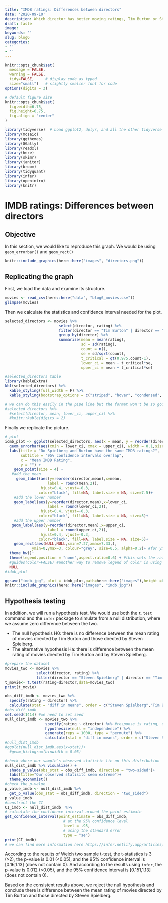 ```yaml
---
title: "IMDB ratings: Differences between directors"
date: '2020-09-10'
description: Which director has better moving ratings, Tim Burton or Steven Spielberg?
draft: fasle
image: 
keywords: ''
slug: blog6
categories:
- ''
- ''
---
```


```r
knitr::opts_chunk$set(
  message = FALSE, 
  warning = FALSE, 
  tidy=FALSE,     # display code as typed
  size="small")   # slightly smaller font for code
options(digits = 3)

# default figure size
knitr::opts_chunk$set(
  fig.width=6.75, 
  fig.height=6.75,
  fig.align = "center"
)
```

```r
library(tidyverse)  # Load ggplot2, dplyr, and all the other tidyverse packages
library(mosaic)
library(ggthemes)
library(GGally)
library(readxl)
library(here)
library(skimr)
library(janitor)
library(broom)
library(tidyquant)
library(infer)
library(openintro)
library(knitr)
```


# IMDB ratings: Differences between directors
## Objective
In this section, we would like to reproduce this graph. We would be using `geom_errorbar()` and `geom_rect()` 

```r
knitr::include_graphics(here::here("images", "directors.png"))
```

## Replicating the graph
First, we load the data and examine its structure.

```r
movies <- read_csv(here::here("data", "blog6_movies.csv"))
glimpse(movies)
```

Then we calculate the statistics and confidence interval needed for the plot.
```r
selected_directors <- movies %>% 
                        select(director, rating) %>% 
                        filter(director == "Tim Burton" | director == "Steven Spielberg") %>% 
                        group_by(director) %>%
                        summarize(mean = mean(rating),
                                  sd = sd(rating), 
                                  count = n(), 
                                  se = sd/sqrt(count),
                                  t_critical = qt(0.975,count-1),
                                  lower_ci = mean - t_critical*se,
                                  upper_ci = mean + t_critical*se)

#selected_directors table
library(kableExtra)
kbl(selected_directors) %>% 
  kable_styling(full_width = F) %>% 
  kable_styling(bootstrap_options = c("striped", "hover", "condensed", "responsive"))

# we can do this easily in the pipe line but the format won't be so good-looking
#selected_directors %>% 
  #select(director, mean, lower_ci, upper_ci) %>% 
  #knitr::kable(digits = 2)
```

Finally we replicate the picture.
```r
# plot
idmb_plot <- ggplot(selected_directors, aes(x = mean, y = reorder(director, mean), color = director)) +
  geom_errorbar(aes(xmin = lower_ci, xmax = upper_ci), width = 0.1,size = 2) +
  labs(title = "Do Spielberg and Burton have the same IMDB ratings?",
       subtitle = "95% confidence intervals overlap",
       x = "Mean IMBD Rating",
       y = "") +
    geom_point(size = 4) +
   #add the mean
     geom_label(aes(y=reorder(director,mean),x=mean,
                   label = round(mean,2)),
                hjust=0.4, vjust=-0.3,
               color="black", fill=NA, label.size = NA, size=7.5)+
    #add the lower number 
    geom_label(aes(y=reorder(director,mean),x=lower_ci,
                   label = round(lower_ci,2)),
                hjust=0.4, vjust=-0.3,
               color="black", fill=NA, label.size = NA, size=5)+
    #add the upper number
   geom_label(aes(y=reorder(director,mean),x=upper_ci,
                   label = round(upper_ci,2)),
                hjust=0.4, vjust=-0.3,
               color="black", fill=NA, label.size = NA, size=5)+
    geom_rect(aes(NULL,NULL,xmin=7.27,xmax=7.33,),
            ymin=0,ymax=3, colour="grey", size=0.5, alpha=0.2)+ #for ymax I just tried 1,2,3 and 3 seems a good fit
  theme_bw()+
  theme(legend.position = "none",aspect.ratio=0.6) + #this sets the ratio of height/width
  #guides(color=FALSE) #another way to remove legend of color is using guides()
  NULL
#idmb_plot

ggsave("imdb.jpg", plot = idmb_plot,path=here::here("images"),height =6, width=10 )
knitr::include_graphics(here::here("images", "imdb.jpg"))
```

## Hypothesis testing  

In addition, we will run a hypothesis test. We would use both the `t.test` command and the `infer` package to simulate from a null distribution, where we assume zero difference between the two.  

- The null hypothesis H0: there is no difference between the mean rating of movies directed by Tim Burton and those directed by Steven Spielberg.  
- The alternative hypothesis Ha: there is difference between the mean rating of movies directed by Tim Burton and by Steven Spielberg.  


```r
#prepare the dataset 
movies_two <- movies %>%
              select(director, rating) %>% 
              filter(director == "Steven Spielberg" | director == "Tim Burton")
t_movie<- t.test(rating~director,data=movies_two)
print(t_movie)
```



```r
obs_diff_imdb <- movies_two %>%
  specify(rating ~ director) %>%
  calculate(stat = "diff in means", order = c("Steven Spielberg","Tim Burton"))
#obs_diff_imdb
set.seed(1414) #we need to set seed 
null_dist_imdb <- movies_two %>% 
                  specify(rating ~ director) %>% #response is rating, exploratory is director
                  hypothesize(null = "independence") %>%
                  generate(reps = 1000, type = "permute") %>%
                  calculate(stat = "diff in means", order = c("Steven Spielberg", "Tim Burton"))
#null_dist_imdb
#ggplot(null_dist_imdb,aes(x=stat))+
  #geom_histogram(binwidth = 0.05)

#check where our sample’s observed statistic lie on this distribution
null_dist_imdb %>% visualize() +
  shade_p_value(obs_stat = obs_diff_imdb, direction = "two-sided")+
  labs(title="Our observed statisitc seem extreme")+
  theme_economist()
#check the p-value
p_value_imdb <- null_dist_imdb %>%
  get_p_value(obs_stat = obs_diff_imdb, direction = "two_sided")
p_value_imdb
#construct the CI
CI_imdb <- null_dist_imdb  %>%
# calculate the confidence interval around the point estimate
get_confidence_interval(point_estimate = obs_diff_imdb,
                          # at the 95% confidence level
                          level = .95,
                          # using the standard error
                          type = "se")
print(CI_imdb)
# we can find more information here https://infer.netlify.app/articles/infer.html

```

According to the results of Welch two sample t-test, the t-statistics is 3 (>2), the p-value is 0.01 (<0.05), and the 95% confidence interval is [0.16,1.13] (does not contain 0). And according to the results using `infer`, the p-value is 0.012 (<0.05), and the 95% confidence interval is [0.151,1.13] (does not contain 0).  

Based on the consistent results above, we reject the null hypothesis and conclude there is difference between the mean rating of movies directed by Tim Burton and those directed by Steven Spielberg.
